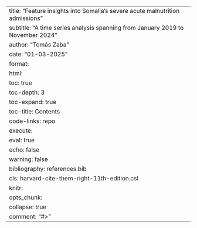 ---
title: "Feature insights into Somalia’s severe acute malnutrition admissions"
subtitle: "A time series analysis spanning from January 2019 to November 2024"
author: "Tomás Zaba"
date: "01-03-2025"
format: 
  html:
    toc: true
    toc-depth: 3
    toc-expand: true
    toc-title: Contents
    code-links: repo
    execute:
      eval: true
      echo: false
      warning: false
    bibliography: references.bib
    cls: harvard-cite-them-right-11th-edition.csl
    knitr: 
      opts_chunk: 
        collapse: true
        comment: "#>"
---